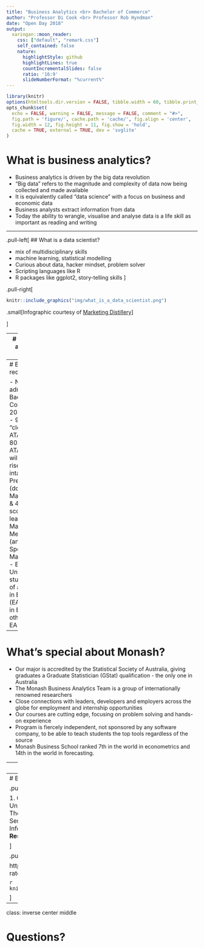 ```yaml
---
title: "Business Analytics <br> Bachelor of Commerce"
author: "Professor Di Cook <br> Professor Rob Hyndman"
date: "Open Day 2018"
output:
  xaringan::moon_reader:
    css: ["default", "remark.css"]
    self_contained: false
    nature:
      highlightStyle: github
      highlightLines: true
      countIncrementalSlides: false
      ratio: '16:9'
      slideNumberFormat: "%current%"
---
```


```r
library(knitr)
options(htmltools.dir.version = FALSE, tibble.width = 60, tibble.print_min = 6)
opts_chunk$set(
  echo = FALSE, warning = FALSE, message = FALSE, comment = "#>",
  fig.path = 'figure/', cache.path = 'cache/', fig.align = 'center',
  fig.width = 12, fig.height = 11, fig.show = 'hold',
  cache = TRUE, external = TRUE, dev = 'svglite'
)
```


# What is business analytics?

* Business analytics is driven by the big data revolution
* "Big data" refers to the magnitude and complexity of data now being collected and made available
* It is equivalently called  "data science" with a focus on business and economic data
* Business analysts extract information from data
* Today the ability to wrangle, visualise and analyse data is a life skill as important as reading and writing

---


.pull-left[
## What is a data scientist?

- mix of multidisciplinary skills
- machine learning, statistical modelling
- Curious about data, hacker mindset, problem solver
- Scripting languages like R
- R packages like ggplot2, story-telling skills
]

.pull-right[

```r
knitr::include_graphics("img/what_is_a_data_scientist.png")
```
.small[Infographic courtesy of [Marketing Distillery](https://www.themarketingdistillery.com)]

]


---
# Business analytics major

- Core classes
    - ETC1010: Data Modeling and Computing
    - ETC2420: Statistical Thinking with Randomization and Simulation
    - ETC3250: Business Analytics
- Electives
    - Econometrics and Business Statistics: data visualisation, forecasting, advanced statistical modeling, advanced statistical learning, high-dim data analysis
    - Other departments and faculties: algorithms and data structures, market research analysis, databases, data visualisation, advanced data analysis, business intelligence

Find out more by searching on these key words [Business Analytics Monash](https://www.monash.edu/business/future-students/undergraduate-study-options/bachelor-of-commerce)

---
# Entry requirements

- Need to be admitted to Bachelor of Commerce
- 2018 entry:
    - 90.35 "clearly in" ATAR
    - 80.85 lowest ATAR offer
    - will probably rise for 2019 intake
- Prequisites (domestic)
    - Math: Units 3 & 4: a study score of at least 25 in Mathematical Methods (any) or Specialist Mathematics
    - English: Units 3 & 4: a study score of at least 30 in English (EAL) or 25 in English other than EAL

---
# What’s special about Monash?

- Our major is accredited by the Statistical Society of Australia, giving graduates a Graduate Statistician (GStat) qualification  - the only one in Australia
- The Monash Business Analytics Team is a group of internationally renowned researchers
- Close connections with leaders, developers and employers across the globe for employment and internship opportunities
- Our courses are cutting edge, focusing on problem solving and hands-on experience
- Program is fiercely independent, not sponsored by any software company, to be able to teach students the top tools regardless of the source
- Monash Business School ranked 7th in the world in econometrics and 14th in the world in forecasting.

---
# Job prospects

Data scientist has been rated in the top 10 jobs in the last several years
- Median salary $USD110-120k
- Increasing opportunities - projected growth 19%
- Good working environment and very low stress

Statistician (and mathematician) also rated in top 10 jobs in the last several years
- Median salary $USD80-85k
- Increasing opportunities - projected growth 33%
- Good working environment and very low stress

[Career Cast Jobs Rated](https://www.careercast.com/jobs-rated/2018-jobs-rated-report)

---
# Best jobs in the world

.pull-left[

1. Genetic counsellor
1. **Mathematician**
1. University Professor
1. Occupational Therapist
1. **Statistician**
1. Medical Services Manager
1. **Data Scientist**
1. Information Security Analyst
1. **Operations Research Analyst**
1. **Actuary**

]

.pull-right[

https://www.careercast.com/jobs-rated/2018-jobs-rated-report

```r
knitr::include_graphics("img/deming.jpg")
```

]

---
class: inverse center middle

# Questions?

